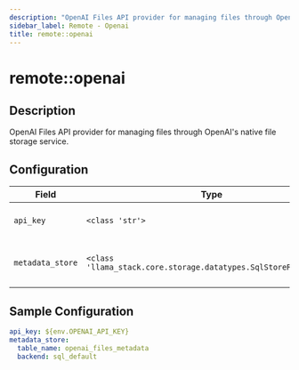 ```yaml
---
description: "OpenAI Files API provider for managing files through OpenAI's native file storage service."
sidebar_label: Remote - Openai
title: remote::openai
---
```


# remote::openai

## Description

OpenAI Files API provider for managing files through OpenAI's native file storage service.

## Configuration

| Field | Type | Required | Default | Description |
|-------|------|----------|---------|-------------|
| `api_key` | `<class 'str'>` | No |  | OpenAI API key for authentication |
| `metadata_store` | `<class 'llama_stack.core.storage.datatypes.SqlStoreReference'>` | No |  | SQL store configuration for file metadata |

## Sample Configuration

```yaml
api_key: ${env.OPENAI_API_KEY}
metadata_store:
  table_name: openai_files_metadata
  backend: sql_default
```
